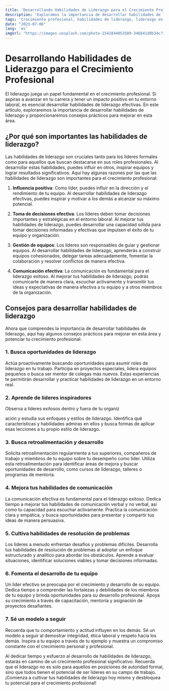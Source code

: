 ```yaml
---
title: 'Desarrollando Habilidades de Liderazgo para el Crecimiento Profesional'
description: 'Exploramos la importancia de desarrollar habilidades de liderazgo en el crecimiento profesional y brindamos consejos prácticos para mejorar en esta área.'
tags: 'Crecimiento profesional, habilidades de liderazgo, liderazgo en el trabajo, desarrollo de liderazgo, gestión de equipos'
date: "2023-07-06"
lang: 'es'
imgUrl: "https://images.unsplash.com/photo-1541844053589-346841d0b34c?ixlib=rb-4.0.3&ixid=M3wxMjA3fDB8MHxzZWFyY2h8MXx8bGVhZGVyc2hpcHxlbnwwfHwwfHx8Mg%3D%3D&auto=format&fit=crop&w=800&q=60"
---
```


# Desarrollando Habilidades de Liderazgo para el Crecimiento Profesional

El liderazgo juega un papel fundamental en el crecimiento profesional. Si aspiras a avanzar en tu carrera y tener un impacto positivo en tu entorno laboral, es esencial desarrollar habilidades de liderazgo efectivas. En este artículo, exploraremos la importancia de desarrollar habilidades de liderazgo y proporcionaremos consejos prácticos para mejorar en esta área.

## ¿Por qué son importantes las habilidades de liderazgo?

Las habilidades de liderazgo son cruciales tanto para los líderes formales como para aquellos que buscan destacarse en sus roles profesionales. Al desarrollar estas habilidades, puedes influir en otros, inspirar equipos y lograr resultados significativos. Aquí hay algunas razones por las que las habilidades de liderazgo son importantes para el crecimiento profesional:

1. **Influencia positiva**: Como líder, puedes influir en la dirección y el rendimiento de tu equipo. Al desarrollar habilidades de liderazgo efectivas, puedes inspirar y motivar a los demás a alcanzar su máximo potencial.

2. **Toma de decisiones efectiva**: Los líderes deben tomar decisiones importantes y estratégicas en el entorno laboral. Al mejorar tus habilidades de liderazgo, puedes desarrollar una capacidad sólida para tomar decisiones informadas y efectivas que impulsen el éxito de tu equipo y organización.

3. **Gestión de equipos**: Los líderes son responsables de guiar y gestionar equipos. Al desarrollar habilidades de liderazgo, aprenderás a construir equipos cohesionados, delegar tareas adecuadamente, fomentar la colaboración y resolver conflictos de manera efectiva.

4. **Comunicación efectiva**: La comunicación es fundamental para el liderazgo exitoso. Al mejorar tus habilidades de liderazgo, podrás comunicarte de manera clara, escuchar activamente y transmitir tus ideas y expectativas de manera efectiva a tu equipo y a otros miembros de la organización.

## Consejos para desarrollar habilidades de liderazgo

Ahora que comprendes la importancia de desarrollar habilidades de liderazgo, aquí hay algunos consejos prácticos para mejorar en esta área y potenciar tu crecimiento profesional:

### 1. Busca oportunidades de liderazgo

Actúa proactivamente buscando oportunidades para asumir roles de liderazgo en tu trabajo. Participa en proyectos especiales, lidera equipos pequeños o busca ser mentor de colegas más nuevos. Estas experiencias te permitirán desarrollar y practicar habilidades de liderazgo en un entorno real.

### 2. Aprende de líderes inspiradores

Observa a líderes exitosos dentro y fuera de tu organiz

ación y estudia sus enfoques y estilos de liderazgo. Identifica qué características y habilidades admiras en ellos y busca formas de aplicar esas lecciones a tu propio estilo de liderazgo.

### 3. Busca retroalimentación y desarrollo

Solicita retroalimentación regularmente a tus superiores, compañeros de trabajo y miembros de tu equipo sobre tu desempeño como líder. Utiliza esta retroalimentación para identificar áreas de mejora y buscar oportunidades de desarrollo, como cursos de liderazgo, talleres o programas de mentoría.

### 4. Mejora tus habilidades de comunicación

La comunicación efectiva es fundamental para el liderazgo exitoso. Dedica tiempo a mejorar tus habilidades de comunicación verbal y no verbal, así como tu capacidad para escuchar activamente. Practica la comunicación clara y empática, y busca oportunidades para presentar y compartir tus ideas de manera persuasiva.

### 5. Cultiva habilidades de resolución de problemas

Los líderes a menudo enfrentan desafíos y problemas difíciles. Desarrolla tus habilidades de resolución de problemas al adoptar un enfoque estructurado y analítico para abordar los obstáculos. Aprende a evaluar situaciones, identificar soluciones viables y tomar decisiones informadas.

### 6. Fomenta el desarrollo de tu equipo

Un líder efectivo se preocupa por el crecimiento y desarrollo de su equipo. Dedica tiempo a comprender las fortalezas y debilidades de los miembros de tu equipo y brinda oportunidades para su desarrollo profesional. Apoya su crecimiento a través de capacitación, mentoría y asignación de proyectos desafiantes.

### 7. Sé un modelo a seguir

Recuerda que tu comportamiento y actitud influyen en los demás. Sé un modelo a seguir al demostrar integridad, ética laboral y respeto hacia los demás. Inspira a tu equipo a través de tu ejemplo y muestra un compromiso constante con el crecimiento personal y profesional.

Al dedicar tiempo y esfuerzo al desarrollo de habilidades de liderazgo, estarás en camino de un crecimiento profesional significativo. Recuerda que el liderazgo no es solo para aquellos en posiciones de autoridad formal, sino que todos tienen el potencial de ser líderes en su campo de trabajo. ¡Comienza a cultivar tus habilidades de liderazgo hoy mismo y desbloquea tu potencial para el crecimiento profesional!
